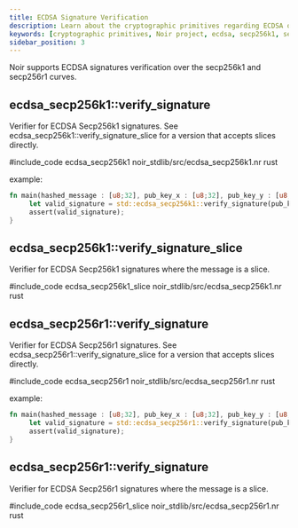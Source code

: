 ```yaml
---
title: ECDSA Signature Verification
description: Learn about the cryptographic primitives regarding ECDSA over the secp256k1 and secp256r1 curves
keywords: [cryptographic primitives, Noir project, ecdsa, secp256k1, secp256r1, signatures]
sidebar_position: 3
---
```



Noir supports ECDSA signatures verification over the secp256k1 and secp256r1 curves.

## ecdsa_secp256k1::verify_signature

Verifier for ECDSA Secp256k1 signatures.
See ecdsa_secp256k1::verify_signature_slice for a version that accepts slices directly.

#include_code ecdsa_secp256k1 noir_stdlib/src/ecdsa_secp256k1.nr rust

example:

```rust
fn main(hashed_message : [u8;32], pub_key_x : [u8;32], pub_key_y : [u8;32], signature : [u8;64]) {
     let valid_signature = std::ecdsa_secp256k1::verify_signature(pub_key_x, pub_key_y, signature, hashed_message);
     assert(valid_signature);
}
```

<BlackBoxInfo />

## ecdsa_secp256k1::verify_signature_slice

Verifier for ECDSA Secp256k1 signatures where the message is a slice.

#include_code ecdsa_secp256k1_slice noir_stdlib/src/ecdsa_secp256k1.nr rust

<BlackBoxInfo />

## ecdsa_secp256r1::verify_signature

Verifier for ECDSA Secp256r1 signatures.
See ecdsa_secp256r1::verify_signature_slice for a version that accepts slices directly.

#include_code ecdsa_secp256r1 noir_stdlib/src/ecdsa_secp256r1.nr rust

example:

```rust
fn main(hashed_message : [u8;32], pub_key_x : [u8;32], pub_key_y : [u8;32], signature : [u8;64]) {
     let valid_signature = std::ecdsa_secp256r1::verify_signature(pub_key_x, pub_key_y, signature, hashed_message);
     assert(valid_signature);
}
```

<BlackBoxInfo />

## ecdsa_secp256r1::verify_signature

Verifier for ECDSA Secp256r1 signatures where the message is a slice.

#include_code ecdsa_secp256r1_slice noir_stdlib/src/ecdsa_secp256r1.nr rust

<BlackBoxInfo />
